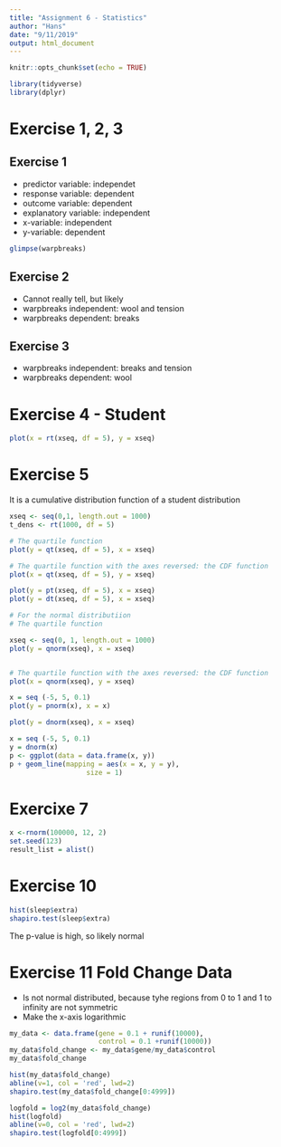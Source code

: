 ```yaml
---
title: "Assignment 6 - Statistics"
author: "Hans"
date: "9/11/2019"
output: html_document
---
```


```r
knitr::opts_chunk$set(echo = TRUE)
```

```r
library(tidyverse)
library(dplyr)
```


# Exercise 1, 2, 3

## Exercise 1
* predictor variable: independet
* response variable: dependent
* outcome variable: dependent
* explanatory variable: independent
* x-variable: independent
* y-variable: dependent

```r
glimpse(warpbreaks)
```

## Exercise 2
* Cannot really tell, but likely
* warpbreaks independent: wool and tension
* warpbreaks dependent: breaks

## Exercise 3

* warpbreaks independent: breaks and tension
* warpbreaks dependent: wool

# Exercise 4 - Student



```r
plot(x = rt(xseq, df = 5), y = xseq)
```

# Exercise 5 

It is a cumulative distribution function of a student distribution
```r
xseq <- seq(0,1, length.out = 1000)
t_dens <- rt(1000, df = 5)

# The quartile function
plot(y = qt(xseq, df = 5), x = xseq)

# The quartile function with the axes reversed: the CDF function
plot(x = qt(xseq, df = 5), y = xseq)

plot(y = pt(xseq, df = 5), x = xseq)
plot(y = dt(xseq, df = 5), x = xseq)
```

```r
# For the normal distributiion
# The quartile function

xseq <- seq(0, 1, length.out = 1000)
plot(y = qnorm(xseq), x = xseq)


# The quartile function with the axes reversed: the CDF function
plot(x = qnorm(xseq), y = xseq)

x = seq (-5, 5, 0.1)
plot(y = pnorm(x), x = x)

plot(y = dnorm(xseq), x = xseq)

x = seq (-5, 5, 0.1)
y = dnorm(x)
p <- ggplot(data = data.frame(x, y))
p + geom_line(mapping = aes(x = x, y = y), 
                   size = 1)

```

# Exercixe 7


```r
x <-rnorm(100000, 12, 2) 
set.seed(123) 
result_list = alist()
```

# Exercise 10 

```r
hist(sleep$extra)
shapiro.test(sleep$extra)
```
The p-value is high, so likely normal


# Exercise 11 Fold Change Data

* Is not normal distributed, because tyhe regions from 0 to 1 and 1 to infinity are not symmetric
* Make the x-axis logarithmic 

```r
my_data <- data.frame(gene = 0.1 + runif(10000), 
                      control = 0.1 +runif(10000))
my_data$fold_change <- my_data$gene/my_data$control
my_data$fold_change

hist(my_data$fold_change)
abline(v=1, col = 'red', lwd=2)
shapiro.test(my_data$fold_change[0:4999])

logfold = log2(my_data$fold_change)
hist(logfold)
abline(v=0, col = 'red', lwd=2)
shapiro.test(logfold[0:4999])

```